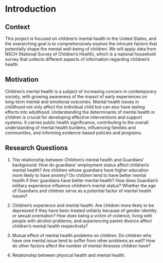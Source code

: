 # Introduction

## Context

This project is focused on children's mental health in the United States, and the overarching goal is to comprehensively explore the intricate factors that potentially shape the mental well-being of children. We will apply data from NSCH (National Survey of Children's Health), which is a national household survey that collects different aspects of information regarding children's health.

## Motivation

Children's mental health is a subject of increasing concern in contemporary society, with growing awareness of the impact of early experiences on long-term mental and emotional outcomes. Mental health issues in childhood not only affect the individual child but can also have lasting effects into adulthood. Understanding the determinants of mental health in children is crucial for developing effective interventions and support systems. It carries public health significance, contributing to the overall understanding of mental health burdens, influencing families and communities, and informing evidence-based policies and programs.

## Research Questions

1.  The relationship between Children's mental health and Guardians' background: How do guardians' employment status affect children's mental health? Are children whose guardians have higher education more likely to have anxiety? Do children tend to have better mental health if their guardians have better mental health? How does Guardian's military experience influence children's mental status? Whether the age of Guardians and children serve as a potential factor of mental health issues?

2.  Children's experience and mental health: Are children more likely to be depressed if they have been treated unfairly because of gender identity or sexual orientation? How does being a victim of violence, living with people with alcohol problems, and experiencing parent divorce affect children's mental health respectively?

3.  Mutual effect of mental health problems on children: Do children who have one mental issue tend to suffer from other problems as well? How do other factors affect the number of mental illnesses children have?

4.  Relationship between physical health and mental health.
